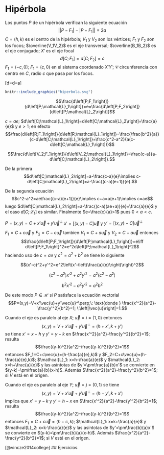 # Hipérbola

Los puntos $P$ de un hipérbola  verifican la siguiente ecuación
$$\left|\left|P-F_1\right|-\left|P-F_1\right|\right|=2a$$
$C=(h,k)$ es el centro de la hipérbola; $V_1$ y $V_2$ son los vértices; $F_1$ y $F_2$
son los focos; $\overline{V_1V_2}$ es el eje transversal; $\overline{B_1B_2}$ es el eje conjugado; $X'$ es el eje focal
$$d\left[C;F_1\right]=d\left[C;F_2\right]=c$$
$F_1=(-c,0)$; $F_1=(c,0)$ en el sistema coordenado $X'Y'$; $\mathcal{C}$ circunferencia con centro en $C$, radio $c$ que pasa por los focos.

\[d\left[V_1;C\right]=d\left[V_2;C\right]=a\]


```r
knitr::include_graphics("hiperbola.svg")
```
$$\frac{d\left[P;F_1\right]}{d\left[P;\mathcal{L}_1\right]}=e=\frac{d\left[P;F_2\right]}{d\left[P;\mathcal{L}_2\right]}$$

$c=ae$; $d\left[C;\mathcal{L}_1\right]=d\left[C;\mathcal{L}_2\right]=\frac{a}{e}$ y $e>1$; en efecto $$\frac{d\left[R;F_1\right]}{d\left[R;\mathcal{L}_1\right]}=\frac{\frac{b^2}{a}}{c-d\left[C;\mathcal{L}_1\right]}=\frac{c^2-a^2}{a(c-d\left[C;\mathcal{L}_1\right])}$$

$$\frac{d\left[V_2;F_1\right]}{d\left[V_2;\mathcal{L}_1\right]}=\frac{c-a}{a-d\left[C;\mathcal{L}_2\right]}.$$

De la primera $$d\left[C;\mathcal{L}_2\right]=a-\frac{c-a}{e}\implies c-d\left[C;\mathcal{L}_2\right]=a-\frac{(c-a)(e+1)}{e}.$$

De la segunda ecuación $$c^2-a^2=ae\frac{(c-a)(e+1)}{e}\implies c+a=a(e+1)\implies c=ae$$ luego $d\left[C;\mathcal{L}_2\right]=a-\frac{(c-a)(ae+a)}{e}=\frac{a}{e}$ y el caso  $d\left[C;\mathcal{L}_1\right]$ es similar. Finalmente $e=\frac{c}{a}>1$ pues $0<a<c.$

$P=(x,y)=C+x'\vec{u}+y'\vec{u}^\perp$ $x'=[(x,y)-C]\vec{u}$ y $y'=[(x,y)-C]\vec{u}^\perp$

$F_1=C+c\vec{u}$ y $F_2=C-c\vec{u}$ tambien $V_1=C+a\vec{u}$ y $V_2=C-a\vec{u}$ entonces $$\frac{d\left[P;F_1\right]}{d\left[P;\mathcal{L}_1\right]}=e\iff d\left[P;F_1\right]^2=e^2d\left[P;\mathcal{L}_1\right]^2$$ haciendo uso de $c=ae$ y $c^2=a^2+b^2$ se tiene lo siguiente

$$(x'-c)^2+y'^2=e^2\left(x'-\left(\frac{a}{e}\right)\right)^2$$

$$(c^2-a^2) x'^2+a^2y'^2=a^2(c^2-a^2)$$

$$b^2x'^2-a^2y'^2=a^2b^2$$

De este modo $P\in\mathcal{H}$ si $P$ satisface la ecuación vectorial $$P=(x,y)=V+x'\vec{u}+y'\vec{u}^\perp;\: \text{donde } \frac{x'^2}{a^2}-\frac{y'^2}{b^2}=1; \:\left|\vec{u}\right|=1.$$

Cuando el eje es paralelo al eje $X$; $\vec{u}=i=(1,0)$ entonces $$(x,y)=V+x'\vec{u}+y'\vec{u}^\perp=(h+x',k+y')$$ se tiene $x'=x-h$ y $y'=y-k$ en $\frac{x'^2}{a^2}-\frac{y'^2}{b^2}=1$; resulta $$\frac{(y-k)^2}{a^2}-\frac{(y-k)^2}{b^2}=1$$ entonces $F_1=C+c\vec{u}=(h-\frac{a}{e},k)$ y $F_2=C+c\vec{u}=(h-\frac{a}{e},k)$; $\mathcal{L}_1: x=h-\frac{a}{e}$ y  $\mathcal{L}_2: x=h+\frac{a}{e}$ y las asíntotas de $y'=\pm\frac{a}{b}x'$ se convierte en  $(y-k)=\pm\frac{a}{b}(x-h)$. Además $\frac{x^2}{a^2}-\frac{y^2}{b^2}=1$; si $V$ está en el origen.

Cuando el eje es paralelo al eje $Y$; $\vec{u}=j=(0,1)$ se tiene $$(x,y)=V+x'\vec{u}+y'\vec{u}^\perp=(h-y',k+x')$$ implica que $x'=y-k$ y $y'=h-x$  en $\frac{x'^2}{a^2}-\frac{y'^2}{b^2}=1$; resulta $$\frac{(y-k)^2}{a^2}-\frac{(y-k)^2}{b^2}=1$$ entonces  $F_1=C+c\vec{u}=(h+c,k)$; $\mathcal{L}_1: x=k+\frac{a}{e}$ y  $\mathcal{L}_2: x=k-\frac{a}{e}$ y las asíntotas de $y'=\pm\frac{b}{a}x'$ se convierte en  $(y-k)=\pm\frac{b}{a}(x-h)$. Además $\frac{x^2}{a^2}-\frac{y^2}{b^2}=1$; si $V$ está en el origen.


[@vincze2014college]
## Ejercicios

